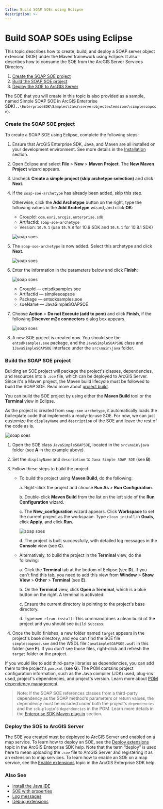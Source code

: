 ```yaml
---
title: Build SOAP SOEs using Eclipse
description: >-
---
```


# Build SOAP SOEs using Eclipse

This topic describes how to create, build, and deploy a SOAP server object extension (SOE) under the Maven framework using Eclipse. It also describes how to consume the SOE from the ArcGIS Server Services Directory.

1. [Create the SOAP SOE project](#create-the-soap-soe-project)
2. [Build the SOAP SOE project](#build-the-soap-soe-project)
3. [Deploy the SOE to ArcGIS Server](#deploy-the-soe-to-arcgis-server)

The SOE that you will create in this topic is also provided as a sample, named Simple SOAP SOE in ArcGIS Enterprise SDK(`..\EnterpriseSDK\Samples\Java\serverobjectextensions\simplesoapsoe`).

### Create the SOAP SOE project

To create a SOAP SOE using Eclipse, complete the following steps:

1. Ensure that ArcGIS Enterprise SDK, Java, and Maven are all installed on your development environment. See more details in the [Installation](../installation-java/) section.
2. Open Eclipse and select **File** > **New** > **Maven Project**. The **New Maven Project** wizard appears.
3. Uncheck **Create a simple project (skip archetype selection)** and click **Next**.
4. If the `soap-soe-archetype` has already been added, skip this step. 

    Otherwise, click the **Add Archetype** button on the right, type the following values in the **Add Archetype** wizard, and click **OK**:
    - GroupId: `com.esri.arcgis.enterprise.sdk`
    - ArtifactId: `soap-soe-archetype`
    - Version: `10.9.1` (use `10.9.0` for 10.9 SDK and `10.8.1` for 10.8.1 SDK)

    ![](./bitmaps/building_soapsoe_eclipse_113.png "soap soes") 

5. The `soap-soe-archetype` is now added. Select this archetype and click **Next**.

   ![](./bitmaps/building-soap-soes-eclipse2.png "soap soes")

6. Enter the information in the parameters below and click **Finish**:

    ![](./bitmaps/building-soap-soes-eclipse3.png "soap soes")
    - GroupId — entsdksamples.soe
    - ArtifactId — simplesoapsoe
    - Package — entsdksamples.soe
    - soeName — JavaSimpleSOAPSOE

7. Choose **Action** > **Do not Execute (add to pom)** and click **Finish**, if the following **Discover m2e connectors** dialog box appears.

   ![](./bitmaps/building-soap-soes-eclipse4.png "soap soes")

8. A new SOE project is created now. You should see the `entsdksamples.soe` package, and the `JavaSimpleSOAPSOE` class and `IJavaSimpleSOAPSOE` interface under the `src\main\java` folder. 

### Build the SOAP SOE project

Building an SOE project will package the project's classes, dependencies, and resources into a `.soe` file, which can be deployed to ArcGIS Server. Since it's a Maven project, the Maven build lifecycle must be followed to build the SOAP SOE. Read more about [project build](../about-maven-integration/#project-build). 

You can build the SOE project by using either the **Maven Build** tool or the **Terminal** view in Eclipse.

As the project is created from `soap-soe-archetype`, it automatically loads the boilerplate code that implements a ready-to-use SOE. For now, we can just customize the `displayName` and `description` of the SOE and leave the rest of the code as is.

![](./bitmaps/building-soap-soes-eclipse5.png "soap soes")

1. Open the SOE class `JavaSimpleSOAPSOE`, located in the `src\main\java` folder (see **A** in the example above).
2. Set the `displayName` and `description` to `Java Simple SOAP SOE` (see **B**).
3. Follow these steps to build the project.

    - To build the project using **Maven Build**, do the following:

        a. Right-click the project and choose **Run As** > **Run Configuration**.

        b. Double-click **Maven Build** from the list on the left side of the **Run Configuration** wizard.

        c. The **New_configuration** wizard appears. Click **Workspace** to set the current project as the workspace. Type `clean install` in **Goals**, click **Apply**, and click **Run**.

        ![](./bitmaps/building-soap-soes-eclipse6.png "soap soes")
        
        d. The project is built successfully, with detailed log messages in the **Console** view (see **C**).
    
    - Alternatively, to build the project in the **Terminal** view, do the following:

        a. Click the **Terminal** tab at the bottom of Eclipse (see **D**). If you can't find this tab, you need to add this view from **Window** > **Show View** > **Other** > **Terminal** (see **E**).

        b. On the **Terminal** view, click **Open a Terminal**, which is a blue button on the right. A terminal is activated.

        c. Ensure the current directory is pointing to the project's base directory.

        d. Type `mvn clean install`. This command does a clean build of the project and you should see `Build Success`. 

4. Once the build finishes, a new folder named `target` appears in the project's base directory, and you can find the SOE file `simplesoapsoe.soe` and the WSDL file `JavaSimpleSOAPSOE.wsdl` in this folder (see **F**). If you don't see those files, right-click and refresh the `target` folder or the project.

If you would like to add third-party libraries as dependencies, you can add them to the project's `pom.xml` (see **G**). The POM contains project configuration information, such as the Java compiler (JDK) used, plug-ins used, project's dependencies, and project's version. Learn more about [POM dependency management](../about-maven-integration/#enterprise-sdk-maven-artifacts).

> Note: If the SOAP SOE references classes from a third-party dependency as the SOAP method's parameters or return values, the dependency must be included under both the project's `dependencies` and the `sdk-plugin`'s `dependencies` in the POM. Learn more details in the [Enterprise SDK Maven plug-in](../about-maven-integration/#enterprise-sdk-maven-artifacts) section.

### Deploy the SOE to ArcGIS Server

The SOE you created must be deployed to ArcGIS Server and enabled on a map service. To learn how to deploy an SOE, see the [Deploy extensions](../deploy-extensions-java/) topic in the ArcGIS Enterprise SDK help. Note that the term “deploy” is used here to mean uploading the `.soe` file to ArcGIS Server and registering it as an extension to map services. To learn how to enable an SOE on a map service, see the [Enable extensions](../enable-extensions-java/) topic in the ArcGIS Enterprise SDK help.

### Also See

-   [Install the Java IDE](../install-the-java-ide/)
-   [SOE with properties](../soe-properties-java/)
-   [Log messages](../log-messages-java/)
-   [Debug extensions](../debug-extensions-dedicated-java/)